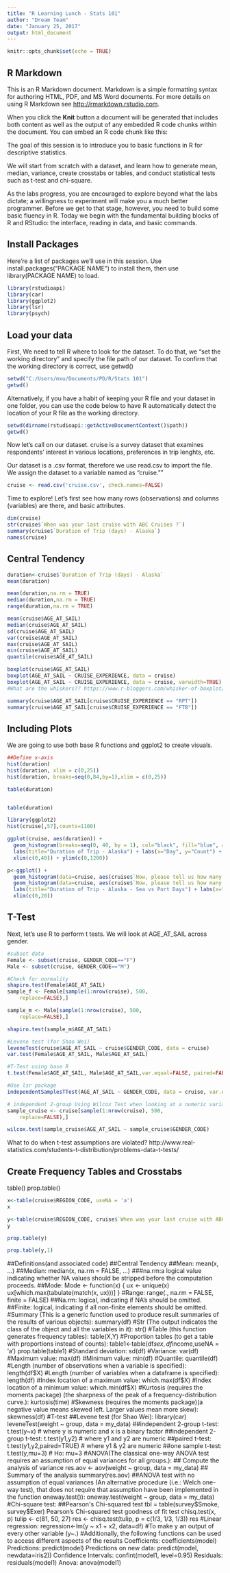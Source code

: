 ---
title: "R Learning Lunch - Stats 101"
author: "Dream Team"
date: "January 25, 2017"
output: html_document
---
```{r setup, include=FALSE}
knitr::opts_chunk$set(echo = TRUE)
```

## R Markdown

This is an R Markdown document. Markdown is a simple formatting syntax for authoring HTML, PDF, and MS Word documents. For more details on using R Markdown see <http://rmarkdown.rstudio.com>.

When you click the **Knit** button a document will be generated that includes both content as well as the output of any embedded R code chunks within the document. You can embed an R code chunk like this:

  <div id="Introductions">

  The goal of this session is to introduce you to basic functions in R for 
  descriptive statistics. 
  
  We will start from scratch with a dataset, and learn how to generate mean, median, 
  variance, create crosstabs or tables, and conduct statistical tests such as t-test and chi-square.

  As the labs progress, you are encouraged to explore beyond what the labs dictate;
  a willingness to experiment will make you a much better programmer. Before we 
  get to that stage, however, you need to build some basic fluency in R. Today we
  begin with the fundamental building blocks of R and RStudio: the interface, 
  reading in data, and basic commands.

## Install Packages
Here're a list of packages we'll use in this session. Use install.packages("PACKAGE NAME") to install them, then use library(PACKAGE NAME) to load.

```{r loadpackages}
library(rstudioapi)
library(car)
library(ggplot2)
library(lsr)
library(psych)
```

## Load your data

First, We need to tell R where to look for the dataset. To do that, we "set the working 
directory" and specify the file path of our dataset. To confirm that the working directory 
is correct, use getwd()

```{r setwd_1}
setwd("C:/Users/mxu/Documents/PD/R/Stats 101")
getwd()

```

Alternatively, if you have a habit of keeping your R file and your dataset in one folder, 
you can use the code below to have R automatically detect the location of your R file 
as the working directory.

```{r setwd_2}
setwd(dirname(rstudioapi::getActiveDocumentContext()$path))
getwd()

```

Now let's call on our dataset. cruise is a survey dataset that examines respondents'
interest in various locations, preferences in trip lenghts, etc.

Our dataset is a .csv format, therefore we use read.csv to import the file. We assign
the dataset to a variable named as "cruise.""

```{r cruise-read files}

cruise <- read.csv('cruise.csv', check.names=FALSE)

```

Time to explore! Let's first see how many rows (observations) and columns (variables)
are there, and basic attributes.


```{r cruise-summary}
dim(cruise)
str(cruise$`When was your last cruise with ABC Cruises ?`)
summary(cruise$`Duration of Trip (days) - Alaska`)
names(cruise)
```

## Central Tendency

```{r cruise-centraltendency}
duration<-cruise$`Duration of Trip (days) - Alaska`
mean(duration)

mean(duration,na.rm = TRUE)
median(duration,na.rm = TRUE)
range(duration,na.rm = TRUE)

mean(cruise$AGE_AT_SAIL)
median(cruise$AGE_AT_SAIL)
sd(cruise$AGE_AT_SAIL)
var(cruise$AGE_AT_SAIL)
max(cruise$AGE_AT_SAIL)
min(cruise$AGE_AT_SAIL)
quantile(cruise$AGE_AT_SAIL)

boxplot(cruise$AGE_AT_SAIL)
boxplot(AGE_AT_SAIL ~ CRUISE_EXPERIENCE, data = cruise)
boxplot(AGE_AT_SAIL ~ CRUISE_EXPERIENCE, data = cruise, varwidth=TRUE)
#What are the whiskers?? https://www.r-bloggers.com/whisker-of-boxplot/

summary(cruise$AGE_AT_SAIL[cruise$CRUISE_EXPERIENCE == "RPT"])
summary(cruise$AGE_AT_SAIL[cruise$CRUISE_EXPERIENCE == "FTB"])


```


## Including Plots
We are going to use both base R functions and ggplot2 to create visuals.

```{r cruise-plot}
##Define x-axis
hist(duration)
hist(duration, xlim = c(0,25))
hist(duration, breaks=seq(0,84,by=1),xlim = c(0,25))

table(duration)


table(duration)

library(ggplot2)
hist(cruise[,57],counts=1100)

ggplot(cruise, aes(duration)) +
  geom_histogram(breaks=seq(0, 40, by = 1), col="black", fill="blue", alpha = .5) + 
  labs(title="Duration of Trip - Alaska") + labs(x="Day", y="Count") + 
  xlim(c(0,40)) + ylim(c(0,1200)) 

p<-ggplot() +
  geom_histogram(data=cruise, aes(cruise$`Now, please tell us how many port days and how many sea days you would prefer to have on a cruise to these regions. - Alaska - Preferred # of Port Days`), breaks=seq(0, 20, by = 2), col="black", fill="blue", alpha = .3) +
  geom_histogram(data=cruise, aes(cruise$`Now, please tell us how many port days and how many sea days you would prefer to have on a cruise to these regions. - Alaska - Preferred # of Sea Days`), breaks=seq(0, 20, by = 2), col="black", fill="red", alpha = .5) +
  labs(title="Duration of Trip - Alaska - Sea vs Port Days") + labs(x="Day", y="Count") + 
  xlim(c(0,20))

```

## T-Test

Next, let's use R to perform t tests. We will look at AGE_AT_SAIL across gender.

```{r t-tests}

#subset data
Female <- subset(cruise, GENDER_CODE=="F")
Male <- subset(cruise, GENDER_CODE=="M")

#Check for normality
shapiro.test(Female$AGE_AT_SAIL)
sample_f <- Female[sample(1:nrow(cruise), 500,
  	replace=FALSE),]

sample_m <- Male[sample(1:nrow(cruise), 500,
  	replace=FALSE),]

shapiro.test(sample_m$AGE_AT_SAIL)

#Levene test (for Shao Wei)
leveneTest(cruise$AGE_AT_SAIL ~ cruise$GENDER_CODE, data = cruise)
var.test(Female$AGE_AT_SAIL, Male$AGE_AT_SAIL)

#T-Test using base R
t.test(Female$AGE_AT_SAIL, Male$AGE_AT_SAIL,var.equal=FALSE, paired=FALSE)

#Use lsr package
independentSamplesTTest(AGE_AT_SAIL ~ GENDER_CODE, data = cruise, var.equal = FALSE)

# independent 2-group Using Wilcox Test when looking at a numeric variable across a binary factor
sample_cruise <- cruise[sample(1:nrow(cruise), 500,
  	replace=FALSE),]

wilcox.test(sample_cruise$AGE_AT_SAIL ~ sample_cruise$GENDER_CODE) 

```

What to do when t-test assumptions are violated?
http://www.real-statistics.com/students-t-distribution/problems-data-t-tests/



## Create Frequency Tables and Crosstabs
table()
prop.table()

```{r cruise-table}
x<-table(cruise$REGION_CODE, useNA = 'a')
x

y<-table(cruise$REGION_CODE, cruise$`When was your last cruise with ABC Cruises ?`)
y

prop.table(y)

prop.table(y,1)

```

##Definitions(and associated code)
##Central Tendency
##Mean: mean(x, ...)
##Median: median(x, na.rm = FALSE, ...)
###na.rm:a logical value indicating whether NA values should be stripped before the computation proceeds.
##Mode: Mode <- function(x) {
  ux <- unique(x)
  ux[which.max(tabulate(match(x, ux)))]
}
#Range: range(., na.rm = FALSE, finite = FALSE)
##Na.rm: logical, indicating if NA's should be omitted.
##Finite: logical, indicating if all non-finite elements should be omitted.
#Summary (This is a generic function used to produce result summaries of the results of various objects): summary(df)
#Str (The output indicates the class of the object and all the variables in it): str()
#Table (this function generates frequency tables): table(X,Y)
#Proportion tables (to get a table with proportions instead of counts): table1<-table(df$sex,df$income,useNA = 'a')
prop.table(table1)
#Standard deviation: sd(df)
#Variance: var(df)
#Maximum value: max(df)
#Minimum value: min(df)
#Quantile: quantile(df)
#Length (number of observations when a variable is specified): length(df$X)
#Length (number of variables when a dataframe is specified): length(df)
#Index location of a maximum value: which.max(df$X)
#Index location of a minimum value: which.min(df$X)
#Kurtosis (requires the moments package) (the sharpness of the peak of a frequency-distribution curve.): kurtosis(time)
#Skewness (requires the moments package)(a negative value means skewed left. Larger values mean more skew): skewness(df)
#T-test
##Levene test (for Shao Wei):
library(car)
leveneTest(weight ~ group, data = my_data)
##independent 2-group t-test: t.test(y~x) # where y is numeric and x is a binary factor
##independent 2-group t-test: t.test(y1,y2) # where y1 and y2 are numeric
##paired t-test: t.test(y1,y2,paired=TRUE) # where y1 & y2 are numeric
##one sample t-test: t.test(y,mu=3) # Ho: mu=3
#ANOVA(The classical one-way ANOVA test requires an assumption of equal variances for all groups.): 
## Compute the analysis of variance 
res.aov <- aov(weight ~ group, data = my_data)
## Summary of the analysis
summary(res.aov)
##ANOVA test with no assumption of equal variances (An alternative procedure (i.e.: Welch one-way test), that does not require that assumption have been implemented in the function oneway.test()): oneway.test(weight ~ group, data = my_data)
#Chi-square test:
##Pearson's Chi-squared test
tbl = table(survey$Smoke, survey$Exer)
Pearson's Chi-squared test
goodness of fit test
chisq.test(x, p)
tulip <- c(81, 50, 27)
res <- chisq.test(tulip, p = c(1/3, 1/3, 1/3))
res
#Linear regression: regression<-lm(y ~ x1 + x2, data=df)
#To make y an output of every other variable (y~.)
#Additionally, the following functions can be used to access different aspects of the results
Coefficients: coefficients(model) 
Predictions:  predict(model) 
Predictions on new data: predict(model, newdata=iris2))
Confidence Intervals: confint(model1, level=0.95) 
Residuals: residuals(model1) 
Anova: anova(model1) 
